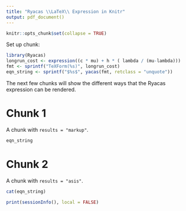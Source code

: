 ```yaml
---
title: "Ryacas \\LaTeX\\ Expression in Knitr"
output: pdf_document()
---
```


```r
knitr::opts_chunk$set(collapse = TRUE)
```


Set up chunk:
```r
library(Ryacas)
longrun_cost <- expression((c * mu) + h * ( lambda / (mu-lambda)))
fmt <- sprintf("TeXForm(%s)", longrun_cost)
eqn_string <- sprintf("$%s$", yacas(fmt, retclass = "unquote"))
```

The next few chunks will show the different ways that the Ryacas expression
can be rendered.

# Chunk 1
A chunk with `results = "markup"`.
```r
eqn_string
```

# Chunk 2
A chunk with `results = "asis"`.
```r
cat(eqn_string)
```

```r
print(sessionInfo(), local = FALSE)
```

